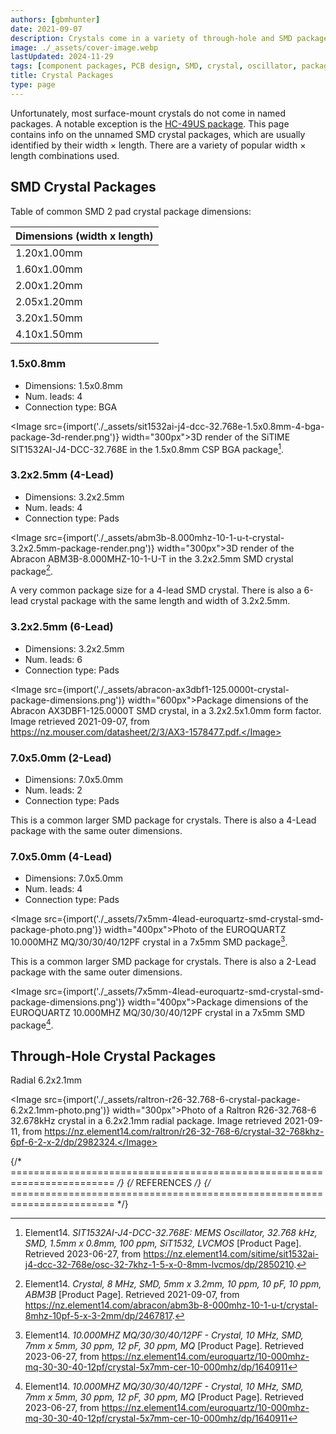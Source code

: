 ```yaml
---
authors: [gbmhunter]
date: 2021-09-07
description: Crystals come in a variety of through-hole and SMD packages. Older crystals use through-hole packages that looked like shiny metal cans, where modern crystals usually come in small SMD packages with 2 or 4 leads and look like ICs.
image: ./_assets/cover-image.webp
lastUpdated: 2024-11-29
tags: [component packages, PCB design, SMD, crystal, oscillator, package, dimensions, component]
title: Crystal Packages
type: page
---
```


<WarningIsNotes />

Unfortunately, most surface-mount crystals do not come in named packages. A notable exception is the [HC-49US package](/pcb-design/component-packages/hc-49us-component-package/). This page contains info on the unnamed SMD crystal packages, which are usually identified by their width $\times$ length. There are a variety of popular width $\times$ length combinations used.

## SMD Crystal Packages

Table of common SMD 2 pad crystal package dimensions:

| Dimensions (width x length)
|--------------------------------
| 1.20x1.00mm
| 1.60x1.00mm
| 2.00x1.20mm
| 2.05x1.20mm
| 3.20x1.50mm
| 4.10x1.50mm

### 1.5x0.8mm

* Dimensions: 1.5x0.8mm
* Num. leads: 4
* Connection type: BGA

<Image src={import('./_assets/sit1532ai-j4-dcc-32.768e-1.5x0.8mm-4-bga-package-3d-render.png')} width="300px">3D render of the SiTIME SIT1532AI-J4-DCC-32.768E in the 1.5x0.8mm CSP BGA package[^element14-sit1532ai-j4-dcc-32.768e].</Image>

### 3.2x2.5mm (4-Lead)

* Dimensions: 3.2x2.5mm
* Num. leads: 4
* Connection type: Pads

<Image src={import('./_assets/abm3b-8.000mhz-10-1-u-t-crystal-3.2x2.5mm-package-render.png')} width="300px">3D render of the Abracon ABM3B-8.000MHZ-10-1-U-T in the 3.2x2.5mm SMD crystal package[^element14-abm3b-8.000mhz-10-1-u-t].</Image>

A very common package size for a 4-lead SMD crystal. There is also a 6-lead crystal package with the same length and width of 3.2x2.5mm.

### 3.2x2.5mm (6-Lead)

* Dimensions: 3.2x2.5mm
* Num. leads: 6
* Connection type: Pads
 
<Image src={import('./_assets/abracon-ax3dbf1-125.0000t-crystal-package-dimensions.png')} width="600px">Package dimensions of the Abracon AX3DBF1-125.0000T SMD crystal, in a 3.2x2.5x1.0mm form factor. Image retrieved 2021-09-07, from https://nz.mouser.com/datasheet/2/3/AX3-1578477.pdf.</Image> 

### 7.0x5.0mm (2-Lead)

* Dimensions: 7.0x5.0mm
* Num. leads: 2
* Connection type: Pads

This is a common larger SMD package for crystals. There is also a 4-Lead package with the same outer dimensions.

### 7.0x5.0mm (4-Lead)

* Dimensions: 7.0x5.0mm
* Num. leads: 4
* Connection type: Pads

<Image src={import('./_assets/7x5mm-4lead-euroquartz-smd-crystal-smd-package-photo.png')} width="400px">Photo of the EUROQUARTZ 10.000MHZ MQ/30/30/40/12PF crystal in a 7x5mm SMD package[^element14-10.000mhz-mq-30-30-40-12pf].</Image>

This is a common larger SMD package for crystals. There is also a 2-Lead package with the same outer dimensions.

<Image src={import('./_assets/7x5mm-4lead-euroquartz-smd-crystal-smd-package-dimensions.png')} width="400px">Package dimensions of the EUROQUARTZ 10.000MHZ MQ/30/30/40/12PF crystal in a 7x5mm SMD package[^element14-10.000mhz-mq-30-30-40-12pf].</Image>

## Through-Hole Crystal Packages

Radial 6.2x2.1mm

<Image src={import('./_assets/raltron-r26-32.768-6-crystal-package-6.2x2.1mm-photo.png')} width="300px">Photo of a Raltron R26-32.768-6 32.678kHz crystal in a 6.2x2.1mm radial package. Image retrieved 2021-09-11, from https://nz.element14.com/raltron/r26-32-768-6/crystal-32-768khz-6pf-6-2-x-2/dp/2982324.</Image>

{/* ======================================================================== */}
{/* REFERENCES */}
{/* ======================================================================== */}

[^element14-abm3b-8.000mhz-10-1-u-t]: Element14. _Crystal, 8 MHz, SMD, 5mm x 3.2mm, 10 ppm, 10 pF, 10 ppm, ABM3B_ [Product Page]. Retrieved 2021-09-07, from https://nz.element14.com/abracon/abm3b-8-000mhz-10-1-u-t/crystal-8mhz-10pf-5-x-3-2mm/dp/2467817.
[^element14-sit1532ai-j4-dcc-32.768e]: Element14. _SIT1532AI-J4-DCC-32.768E: MEMS Oscillator, 32.768 kHz, SMD, 1.5mm x 0.8mm, 100 ppm, SiT1532, LVCMOS_ [Product Page]. Retrieved 2023-06-27, from https://nz.element14.com/sitime/sit1532ai-j4-dcc-32-768e/osc-32-7khz-1-5-x-0-8mm-lvcmos/dp/2850210.
[^element14-10.000mhz-mq-30-30-40-12pf]: Element14. _10.000MHZ MQ/30/30/40/12PF - Crystal, 10 MHz, SMD, 7mm x 5mm, 30 ppm, 12 pF, 30 ppm, MQ_ [Product Page]. Retrieved 2023-06-27, from https://nz.element14.com/euroquartz/10-000mhz-mq-30-30-40-12pf/crystal-5x7mm-cer-10-000mhz/dp/1640911
